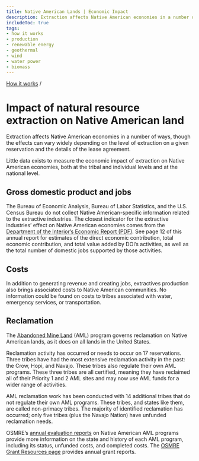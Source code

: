 ```yaml
---
title: Native American Lands | Economic Impact
description: Extraction affects Native American economies in a number of ways, though the effects can vary widely depending on the level of extraction on a given reservation and the details of the lease agreement.
includeToc: true
tags:
- how it works
- production
- renewable energy
- geothermal
- wind
- water power
- biomass
---
```


[How it works](/how-it-works/) /

# Impact of natural resource extraction on Native American land

Extraction affects Native American economies in a number of ways, though the effects can vary widely depending on the level of extraction on a given reservation and the details of the lease agreement.

Little data exists to measure the economic impact of extraction on Native American economies, both at the tribal and individual levels and at the national level.

## Gross domestic product and jobs

The Bureau of Economic Analysis, Bureau of Labor Statistics, and the U.S. Census Bureau do not collect Native American-specific information related to the extractive industries. The closest indicator for the extractive industries’ effect on Native American economies comes from the [Department of the Interior’s Economic Report (PDF)](https://www.doi.gov/sites/doi.gov/files/uploads/fy_2017_econ_report_final_11_1_18.pdf). See page 12 of this annual report for estimates of the direct economic contribution, total economic contribution, and total value added by DOI’s activities, as well as the total number of domestic jobs supported by those activities.

## Costs

In addition to generating revenue and creating jobs, extractives production also brings associated costs to Native American communities. No information could be found on costs to tribes associated with water, emergency services, or transportation.

## Reclamation

The [Abandoned Mine Land](/how-it-works/aml-reclamation-program/) (AML) program governs reclamation on Native American lands, as it does on all lands in the United States.

Reclamation activity has occurred or needs to occur on 17 reservations. Three tribes have had the most extensive reclamation activity in the past: the Crow, Hopi, and Navajo. These tribes also regulate their own AML programs. These three tribes are all certified, meaning they have reclaimed all of their Priority 1 and 2 AML sites and may now use AML funds for a wider range of activities.

AML reclamation work has been conducted with 14 additional tribes that do not regulate their own AML programs. These tribes, and states like them, are called non-primacy tribes. The majority of identified reclamation has occurred; only five tribes (plus the Navajo Nation) have unfunded reclamation needs.

OSMRE’s [annual evaluation reports](https://www.odocs.osmre.gov/) on Native American AML programs provide more information on the state and history of each AML program, including its status, unfunded costs, and completed costs. The [OSMRE Grant Resources page](https://www.osmre.gov/resources/grants.shtm) provides annual grant reports.

